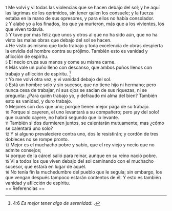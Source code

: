 {{anchor|1}} <small>1</small> Me volví y vi todas las violencias que se hacen debajo del sol; y he aquí las lágrimas de los oprimidos, sin tener quien los consuele; y la fuerza estaba en la mano de sus opresores, y para ellos no había consolador.<br>
{{anchor|2}} <small>2</small> Y alabé yo a los finados, los que ya murieron, más que a los vivientes, los que viven todavía.<br>
{{anchor|3}} <small>3</small> Y tuve por más feliz que unos y otros al que no ha sido aún, que no ha visto las malas obras que debajo del sol se hacen.<br>
{{anchor|4}} <small>4</small> He visto asimismo que todo trabajo y toda excelencia de obras despierta la envidia del hombre contra su prójimo. También esto es vanidad y aflicción de espíritu.<br>
{{anchor|5}} <small>5</small> El necio cruza sus manos y come su misma carne.<br>
{{anchor|6}} <small>6</small> Más vale un puño lleno con descanso, que ambos puños llenos con trabajo y aflicción de espíritu. <ref>4:6 ''Es mejor tener algo de serenidad'': {{lib|LU|149|5|2}}.</ref><br>
{{anchor|7}} <small>7</small> Yo me volví otra vez, y vi vanidad debajo del sol.<br>
{{anchor|8}} <small>8</small> Está un hombre solo y sin sucesor, que no tiene hijo ni hermano; pero nunca cesa de trabajar, ni sus ojos se sacian de sus riquezas, ni se pregunta: ¿Para quién trabajo yo, y defraudo mi alma del bien? También esto es vanidad, y duro trabajo.<br>
{{anchor|9}} <small>9</small> Mejores son dos que uno; porque tienen mejor paga de su trabajo.<br>
{{anchor|10}} <small>10</small> Porque si cayeren, el uno levantará a su compañero; pero ¡ay del solo! que cuando cayere, no habrá segundo que lo levante.<br>
{{anchor|11}} <small>11</small> También si dos durmieren juntos, se calentarán mutuamente; mas ¿cómo se calentará uno solo?<br>
{{anchor|12}} <small>12</small> Y si alguno prevaleciere contra uno, dos le resistirán; y cordón de tres dobleces no se rompe pronto.<br>
{{anchor|13}} <small>13</small> Mejor es el muchacho pobre y sabio, que el rey viejo y necio que no admite consejos;<br>
{{anchor|14}} <small>14</small> porque de la cárcel salió para reinar, aunque en su reino nació pobre.<br>
{{anchor|15}} <small>15</small> Vi a todos los que viven debajo del sol caminando con el muchacho sucesor, que estará en lugar de aquél.<br>
{{anchor|16}} <small>16</small> No tenía fin la muchedumbre del pueblo que le seguía; sin embargo, los que vengan después tampoco estarán contentos de él. Y esto es también vanidad y aflicción de espíritu.<br>
== Referencias ==

<references />
